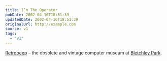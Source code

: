 ```yaml
---
title: I’m The Operator
pubDate: 2002-04-16T18:51:39
updatedDate: 2002-04-16T18:51:39
originalUrl: http://example.com
source: v1
tags:
  - "v1"
---
```


[Retrobeep][1] &#8211; the obsolete and vintage computer museum at [Bletchley Park][2].

[1]: http://www.retrobeep.com/
[2]: http://www.bletchleypark.org.uk/
